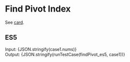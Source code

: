 


<Meta title="Array/1D/Find Pivot Index" />

# Find Pivot Index

See [card](https://leetcode.com/explore/learn/card/array-and-string/201/introduction-to-array/1144/).

## ES5

<Canvas>
  <Story name="ES5" parameters={{ docs: { source: { code: es5solution } }}}>
    <div>
      <label>Input: </label>
      <span>{JSON.stringify(case1.nums)}</span>
    </div>
    <div>
      <label>Output: </label>
      <span>{JSON.stringify(runTestCase(findPivot_es5, case1))}</span>
    </div>
  </Story>
</Canvas>

